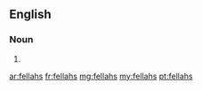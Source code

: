 ==English==

===Noun===
{{head|en|noun plural form}}

# {{plural of|fellah|lang=en}}

[[ar:fellahs]]
[[fr:fellahs]]
[[mg:fellahs]]
[[my:fellahs]]
[[pt:fellahs]]
